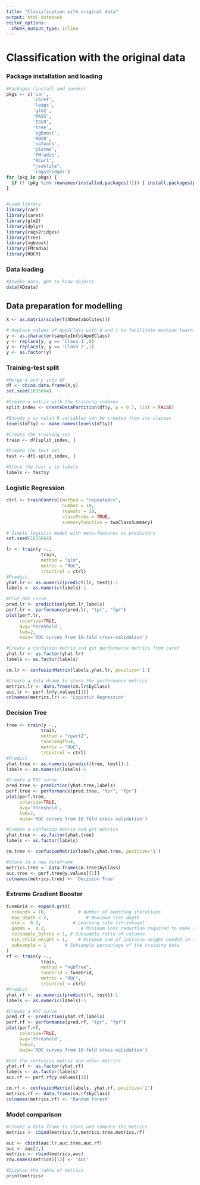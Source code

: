 ```yaml
---
title: "Classification with original data"
output: html_notebook
editor_options: 
  chunk_output_type: inline
---
```


# Classification with the original data

### Package installation and loading

```r
#Packages (install and invoke)
pkgs <- c('car',
          'caret',
          'leaps',
          'glm2',
          'MASS',
          'ISLR',
          'tree',
          'xgboost',
          'ROCR',
          'caTools',
          'plotmo',
          'FMradio',
          "RCurl",
          "jsonlite",
          'rags2ridges')
for (pkg in pkgs) {
  if (! (pkg %in% rownames(installed.packages()))) { install.packages(pkg) }
}


#Load library
library(car)
library(caret)
library(glm2)
library(dplyr)
library(rags2ridges)
library(tree)
library(xgboost)
library(FMradio)
library(ROCR)
```

### Data loading

```r
#Invoke data, get to know objects
data(ADdata)
```

## Data preparation for modelling

```r
X <- as.matrix(scale(t(ADmetabolites)))
```

```r
# Replace values of ApoEClass with 0 and 1 to facilitate machine learning
y <- as.character(sampleInfo$ApoEClass)
y <- replace(y, y == 'Class 1',0)
y <- replace(y, y == 'Class 2',1)
y <- as.factor(y)
```

### Training-test split

```r
#Merge X and y into df
df <- cbind.data.frame(X,y)
set.seed(1635664)

#Create a matrix with the training indexes
split_index <- createDataPartition(df$y, p = 0.7, list = FALSE)

#Encode y so valid R variables can be created from its classes
levels(df$y) <- make.names(levels(df$y))

#Create the training set
train <- df[split_index, ]

#Create the test set
test <- df[-split_index, ]

#Store the test y in labels
labels <- test$y
```

### Logistic Regression

```r
ctrl <- trainControl(method = "repeatedcv",
                     number = 10,
                     repeats = 10,
                     classProbs = TRUE,
                     summaryFunction = twoClassSummary)

# Simple logistic model with meta-features as predictors
set.seed(1635664)

lr <- train(y ~.,
             train,
             method = "glm",
             metric = "ROC",
             trControl = ctrl)
#Predict
yhat.lr <- as.numeric(predict(lr, test))-1
labels <- as.numeric(labels)-1

#Plot ROC curve
pred.lr <- prediction(yhat.lr,labels)
perf.lr <- performance(pred.lr, "tpr", "fpr")
plot(perf.lr,
     colorize=TRUE,
     avg='threshold',
     lwd=2,
     main='ROC curves from 10-fold cross-validation')

#Create a confusion matrix and get performance metrics from caret
yhat.lr <- as.factor(yhat.lr)
labels <- as.factor(labels)

cm.lr <- confusionMatrix(labels,yhat.lr, positive='1')

#Create a data drame to store the performance metrics
metrics.lr <- data.frame(cm.lr$byClass)
auc.lr <- perf.lr@y.values[[1]]
colnames(metrics.lr) <- 'Logistic Regression'
```

### Decision Tree

```r
tree <- train(y ~.,
             train,
             method = "rpart2",
             tuneLength=4,
             metric = "ROC",
             trControl = ctrl)
#Predict
yhat.tree <- as.numeric(predict(tree, test))-1
labels <- as.numeric(labels)-1

#Create a ROC curve
pred.tree <- prediction(yhat.tree,labels)
perf.tree <- performance(pred.tree, "tpr", "fpr")
plot(perf.tree,
     colorize=TRUE,
     avg='threshold',
     lwd=2,
     main='ROC curves from 10-fold cross-validation')

#Create a confusion matrix and get metrics
yhat.tree <- as.factor(yhat.tree)
labels <- as.factor(labels)

cm.tree <- confusionMatrix(labels,yhat.tree, positive='1')

#Store in a new dataframe
metrics.tree <- data.frame(cm.tree$byClass)
auc.tree <- perf.tree@y.values[[1]]
colnames(metrics.tree) <- 'Decision Tree'
```

### Extreme Gradient Booster

```r
tuneGrid <- expand.grid(
  nrounds = 10,            # Number of boosting iterations
  max_depth = 2,              # Maximum tree depth
  eta =  0.1,            # Learning rate (shrinkage)
  gamma =  0.2,             # Minimum loss reduction required to make a further partition
  colsample_bytree = 1, # Subsample ratio of columns
  min_child_weight = 1,    # Minimum sum of instance weight needed in a child
  subsample = 1       # Subsample percentage of the training data
)
rf <- train(y ~.,
             train,
             method = "xgbTree",
             tuneGrid = tuneGrid,
             metric = "ROC",
             trControl = ctrl)
#Predict
yhat.rf <- as.numeric(predict(rf, test))-1
labels <- as.numeric(labels)-1

#Create a ROC curve
pred.rf <- prediction(yhat.rf,labels)
perf.rf <- performance(pred.rf, "tpr", "fpr")
plot(perf.rf,
     colorize=TRUE,
     avg='threshold',
     lwd=2,
     main='ROC curves from 10-fold cross-validation')

#Get the confusion matrix and other metrics
yhat.rf <- as.factor(yhat.rf)
labels <- as.factor(labels)
auc.rf <- perf.rf@y.values[[1]]

cm.rf <- confusionMatrix(labels, yhat.rf, positive='1')
metrics.rf <- data.frame(cm.rf$byClass)
colnames(metrics.rf) <- 'Random Forest'
```

### Model comparison

```r
#Create a data frame to store and compare the metrics
metrics <- cbind(metrics.lr,metrics.tree,metrics.rf)

auc <- cbind(auc.lr,auc.tree,auc.rf)
auc <- auc[2,]
metrics <- rbind(metrics,auc)
row.names(metrics)[12] <- 'AUC'

#Display the table of metrics
print(metrics)
```
